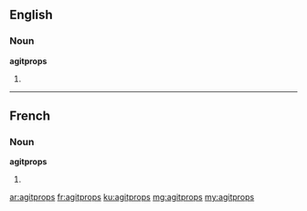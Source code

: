 ==English==

===Noun===
'''agitprops'''

# {{plural of|agitprop}}

----

==French==

===Noun===
'''agitprops''' {{f}}

# {{plural of|agitprop|lang=fr}}

[[ar:agitprops]]
[[fr:agitprops]]
[[ku:agitprops]]
[[mg:agitprops]]
[[my:agitprops]]